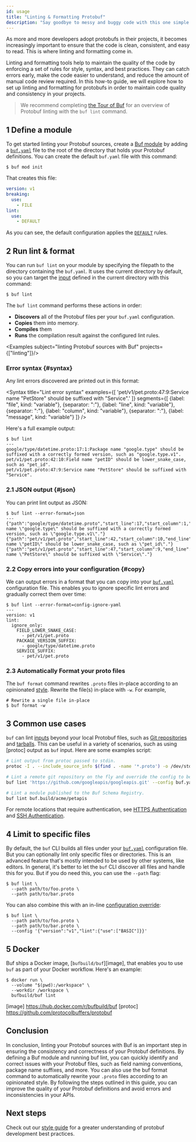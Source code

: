 ```yaml
---
id: usage
title: "Linting & Formatting Protobuf"
description: "Say goodbye to messy and buggy code with this one simple trick for perfectly formatted Protocol Buffers!"
---
```


As more and more developers adopt protobufs in their projects, it becomes increasingly important to ensure that
the code is clean, consistent, and easy to read. This is where linting and formatting come in.

Linting and formatting tools help to maintain the quality of the code by enforcing a set of rules for style, syntax,
and best practices. They can catch errors early, make the code easier to understand, and reduce the amount of manual
code review required. In this how-to guide, we will explore how to set up linting and formatting for protobufs
in order to maintain code quality and consistency in your projects.

> We recommend completing [the Tour of Buf](../tutorials/getting-started-with-buf-cli.md#lint-your-api) for an
> overview of Protobuf linting with the `buf lint` command.

## 1 Define a module

To get started linting your Protobuf sources, create a
[Buf module](../bsr/overview.mdx#modules) by adding a
[`buf.yaml`](../configuration/v1/buf-yaml.md) file to the root of the directory
that holds your Protobuf definitions. You can create the default `buf.yaml` file
with this command:

```terminal
$ buf mod init
```

That creates this file:

```yaml title="buf.yaml"
version: v1
breaking:
  use:
    - FILE
lint:
  use:
    - DEFAULT
```

As you can see, the default configuration applies the
[`DEFAULT`](./rules.md#default) rules.

## 2 Run lint & format

You can run `buf lint` on your module by specifying the filepath to the
directory containing the `buf.yaml`. It uses the current directory by default,
so you can target the [input](../reference/inputs.md) defined in the current
directory with this command:

```terminal
$ buf lint
```

The `buf lint` command performs these actions in order:

- **Discovers** all of the Protobuf files per your `buf.yaml` configuration.
- **Copies** them into memory.
- **Compiles** them
- **Runs** the compilation result against the configured lint rules.


<Examples subject="linting Protobuf sources with Buf" projects={["linting"]}/>

### Error syntax {#syntax}

Any lint errors discovered are printed out in this format:


<Syntax
    title="Lint error syntax"
    examples={[
        'pet/v1/pet.proto:47:9:Service name "PetStore" should be suffixed with "Service".'
    ]}
    segments={[
        {label: "file", kind: "variable"},
        {separator: ":"},
        {label: "line", kind: "variable"},
        {separator: ":"},
        {label: "column", kind: "variable"},
        {separator: ":"},
        {label: "message", kind: "variable"}
    ]}
/>

Here's a full example output:

```terminal
$ buf lint
---
google/type/datetime.proto:17:1:Package name "google.type" should be suffixed with a correctly formed version, such as "google.type.v1".
pet/v1/pet.proto:42:10:Field name "petID" should be lower_snake_case, such as "pet_id".
pet/v1/pet.proto:47:9:Service name "PetStore" should be suffixed with "Service".
```

### 2.1 JSON output {#json}

You can print lint output as JSON:

```terminal
$ buf lint --error-format=json
---
{"path":"google/type/datetime.proto","start_line":17,"start_column":1,"end_line":17,"end_column":21,"type":"PACKAGE_VERSION_SUFFIX","message":"Package name \"google.type\" should be suffixed with a correctly formed version, such as \"google.type.v1\"."}
{"path":"pet/v1/pet.proto","start_line":42,"start_column":10,"end_line":42,"end_column":15,"type":"FIELD_LOWER_SNAKE_CASE","message":"Field name \"petID\" should be lower_snake_case, such as \"pet_id\"."}
{"path":"pet/v1/pet.proto","start_line":47,"start_column":9,"end_line":47,"end_column":17,"type":"SERVICE_SUFFIX","message":"Service name \"PetStore\" should be suffixed with \"Service\"."}
```

### 2.2 Copy errors into your configuration {#copy}

We can output errors in a format that you can copy into your
[`buf.yaml`](../configuration/v1/buf-yaml.md) configuration file. This enables
you to ignore specific lint errors and gradually correct them over time:

```terminal
$ buf lint --error-format=config-ignore-yaml
---
version: v1
lint:
  ignore_only:
    FIELD_LOWER_SNAKE_CASE:
      - pet/v1/pet.proto
    PACKAGE_VERSION_SUFFIX:
      - google/type/datetime.proto
    SERVICE_SUFFIX:
      - pet/v1/pet.proto
```

### 2.3 Automatically Format your proto files

The `buf format` command rewrites `.proto` files in-place according to an opinionated [style](format/style.md). Rewrite
the file(s) in-place with `-w`. For example,

```terminal
# Rewrite a single file in-place
$ buf format -w
```

## 3 Common use cases

`buf` can lint [inputs](../reference/inputs.md) beyond your local Protobuf
files, such as [Git repositories](../reference/inputs.md#git) and
[tarballs](../reference/inputs.md#tar). This can be useful in a variety of
scenarios, such as using [protoc] output as `buf` input. Here are some examples
script:

```sh
# Lint output from protoc passed to stdin.
protoc -I . --include_source_info $(find . -name '*.proto') -o /dev/stdout | buf lint -

# Lint a remote git repository on the fly and override the config to be your local config file.
buf lint 'https://github.com/googleapis/googleapis.git' --config buf.yaml

# Lint a module published to the Buf Schema Registry.
buf lint buf.build/acme/petapis
```

For remote locations that require authentication, see
[HTTPS Authentication](../reference/inputs.md#https) and
[SSH Authentication](../reference/inputs.md#ssh).

## 4 Limit to specific files

By default, the `buf` CLI builds all files under your
[`buf.yaml`](../configuration/v1/buf-yaml.md) configuration file. But you can
optionally lint only specific files or directories. This is an advanced feature
that's mostly intended to be used by other systems, like editors. In general,
it's better to let the `buf` CLI discover all files and handle this for you. But
if you do need this, you can use the `--path` flag:

```terminal
$ buf lint \
  --path path/to/foo.proto \
  --path path/to/bar.proto
```

You can also combine this with an in-line
[configuration override](../configuration/overview.md#configuration-override):

```terminal
$ buf lint \
  --path path/to/foo.proto \
  --path path/to/bar.proto \
  --config '{"version":"v1","lint":{"use":["BASIC"]}}'
```

## 5 Docker

Buf ships a Docker image, [`bufbuild/buf`][image], that enables you to use `buf`
as part of your Docker workflow. Here's an example:

```terminal
$ docker run \
  --volume "$(pwd):/workspace" \
  --workdir /workspace \
  bufbuild/buf lint
```

[image]  https://hub.docker.com/r/bufbuild/buf
[protoc]  https://github.com/protocolbuffers/protobuf


## Conclusion

In conclusion, linting your Protobuf sources with Buf is an important step in ensuring the consistency and correctness
of your Protobuf definitions. By defining a Buf module and running buf lint, you can quickly identify and correct issues
with your Protobuf files, such as field naming conventions, package name suffixes, and more. You can also use the buf
format command to automatically rewrite your `.proto` files according to an opinionated style. By following the steps
outlined in this guide, you can improve the quality of your Protobuf definitions and avoid errors and inconsistencies
in your APIs.

## Next steps

Check out our [style guide](/best-practices/style-guide) for a greater understanding of protobuf development best
practices.


